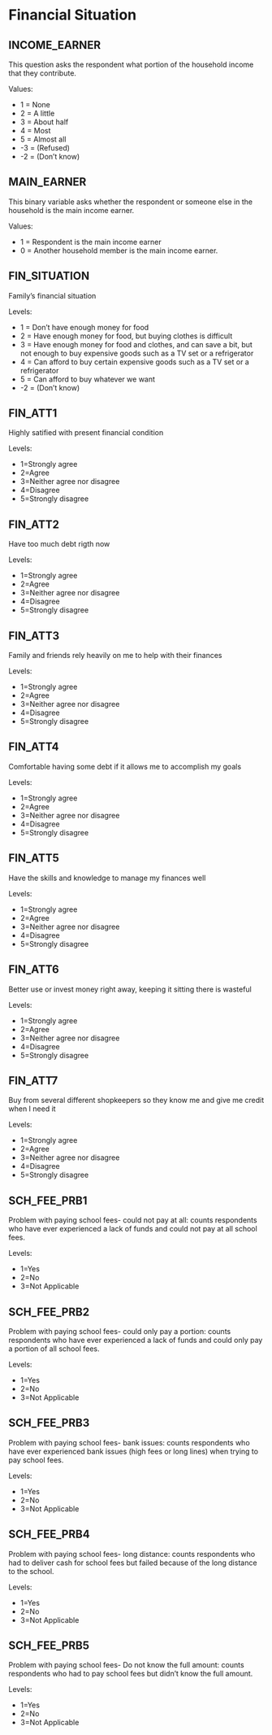 # Financial Situation



## INCOME_EARNER

This question asks the respondent what portion of the household income that they contribute.

Values:

* 1 = None
* 2 = A little
* 3 = About half
* 4 = Most
* 5 = Almost all
* -3 = (Refused)
* -2 = (Don't know)

## MAIN_EARNER

This binary variable asks whether the respondent or someone else in the household is the main income earner.

Values:

* 1 = Respondent is the main income earner
* 0 = Another household member is the main income earner.

## FIN_SITUATION
Family's financial situation  

Levels:

+ 1 = Don't have enough money for food
+ 2 = Have enough money for food, but buying clothes is difficult
+ 3 = Have enough money for food and clothes, and can save a bit, but not enough to buy expensive goods such as a TV set or a               refrigerator
+ 4 = Can afford to buy certain expensive goods such as a TV set or a refrigerator
+ 5 = Can afford to buy whatever we want
+ -2 = (Don't know)

## FIN_ATT1
Highly satified with present financial condition

Levels:

+ 1=Strongly agree
+ 2=Agree
+ 3=Neither agree nor disagree
+ 4=Disagree
+ 5=Strongly disagree


## FIN_ATT2
Have too much debt rigth now

Levels:

+ 1=Strongly agree
+ 2=Agree
+ 3=Neither agree nor disagree
+ 4=Disagree
+ 5=Strongly disagree

## FIN_ATT3
Family and friends rely heavily on me to help with their finances

Levels:

+ 1=Strongly agree
+ 2=Agree
+ 3=Neither agree nor disagree
+ 4=Disagree
+ 5=Strongly disagree

## FIN_ATT4
Comfortable having some debt if it allows me to accomplish my goals

Levels:

+ 1=Strongly agree
+ 2=Agree
+ 3=Neither agree nor disagree
+ 4=Disagree
+ 5=Strongly disagree


## FIN_ATT5
Have the skills and knowledge to manage my finances well

Levels:

+ 1=Strongly agree
+ 2=Agree
+ 3=Neither agree nor disagree
+ 4=Disagree
+ 5=Strongly disagree

## FIN_ATT6
Better use or invest money right away, keeping it sitting there is wasteful

Levels:

+ 1=Strongly agree
+ 2=Agree
+ 3=Neither agree nor disagree
+ 4=Disagree
+ 5=Strongly disagree

## FIN_ATT7
Buy from several different shopkeepers so they know me and give me credit when I need it

Levels:

+ 1=Strongly agree
+ 2=Agree
+ 3=Neither agree nor disagree
+ 4=Disagree
+ 5=Strongly disagree

## SCH_FEE_PRB1
Problem with paying school fees- could not pay at all: counts respondents who have ever experienced a lack of funds and could not pay at all school fees.

Levels:

+ 1=Yes
+ 2=No
+ 3=Not Applicable

## SCH_FEE_PRB2
Problem with paying school fees- could only pay a portion: counts respondents who have ever experienced a lack of funds and could only pay a portion of all school fees.

Levels:

+ 1=Yes
+ 2=No
+ 3=Not Applicable

## SCH_FEE_PRB3
Problem with paying school fees- bank issues: counts respondents who have ever experienced bank issues (high fees or long lines) when trying to pay school fees.

Levels:

+ 1=Yes
+ 2=No
+ 3=Not Applicable

## SCH_FEE_PRB4
Problem with paying school fees- long distance: counts respondents who had to deliver cash for school fees but failed because of the long distance to the school. 

Levels:

+ 1=Yes
+ 2=No
+ 3=Not Applicable

## SCH_FEE_PRB5
Problem with paying school fees- Do not know the full amount: counts respondents who had to pay school fees but didn't know the full amount. 

Levels:

+ 1=Yes
+ 2=No
+ 3=Not Applicable
